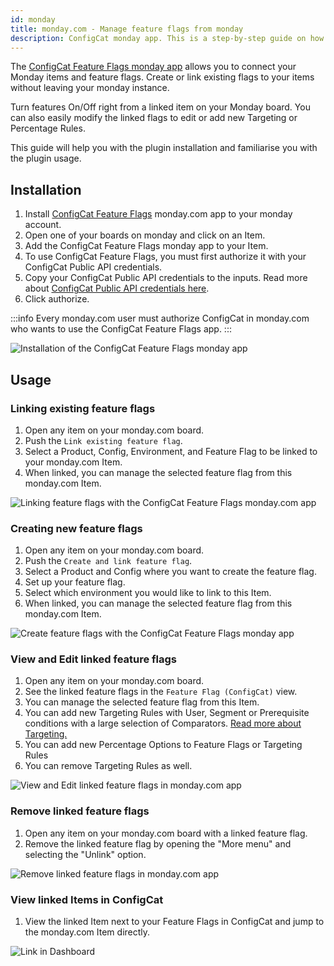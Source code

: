 ```yaml
---
id: monday
title: monday.com - Manage feature flags from monday
description: ConfigCat monday app. This is a step-by-step guide on how to connect and manage feature flags from monday.com boards and items.
---
```


The <a href="https://monday.com/marketplace/10000079" target="_blank">ConfigCat Feature Flags monday app</a> allows you to connect your Monday items and feature flags. Create or link existing flags to your items without leaving your monday instance.

Turn features On/Off right from a linked item on your Monday board. You can also easily modify the linked flags to edit or add new Targeting or Percentage Rules.

This guide will help you with the plugin installation and familiarise you with the plugin usage.

## Installation

1. Install <a href="https://monday.com/marketplace/10000079" target="_blank">ConfigCat Feature Flags</a> monday.com app to your monday account.
2. Open one of your boards on monday and click on an Item.
3. Add the ConfigCat Feature Flags monday app to your Item.
4. To use ConfigCat Feature Flags, you must first authorize it with your ConfigCat Public API credentials.
5. Copy your ConfigCat Public API credentials to the inputs. Read more about <a href="https://app.configcat.com/my-account/public-api-credentials" target="_blank">ConfigCat Public API credentials here</a>.
6. Click authorize.

:::info
Every monday.com user must authorize ConfigCat in monday.com who wants to use the ConfigCat Feature Flags app.
:::

<img src="/docs/assets/monday/monday_auth.gif" className="zoomable" alt="Installation of the ConfigCat Feature Flags monday app" />

## Usage

### Linking existing feature flags

1. Open any item on your monday.com board.
2. Push the `Link existing feature flag`.
3. Select a Product, Config, Environment, and Feature Flag to be linked to your monday.com Item.
4. When linked, you can manage the selected feature flag from this monday.com Item.

<img src="/docs/assets/monday/link_existing_ff.gif" className="zoomable" alt="Linking feature flags with the ConfigCat Feature Flags monday.com app" />

### Creating new feature flags

1. Open any item on your monday.com board.
2. Push the `Create and link feature flag`.
3. Select a Product and Config where you want to create the feature flag.
4. Set up your feature flag.
5. Select which environment you would like to link to this Item.
6. When linked, you can manage the selected feature flag from this monday.com Item.

<img src="/docs/assets/monday/create_ff.gif" className="zoomable" alt="Create feature flags with the ConfigCat Feature Flags monday app" />

### View and Edit linked feature flags

1. Open any item on your monday.com board.
2. See the linked feature flags in the `Feature Flag (ConfigCat)` view.
3. You can manage the selected feature flag from this Item.
4. You can add new Targeting Rules with User, Segment or Prerequisite conditions with a large selection of Comparators.  [Read more about Targeting.](../targeting/targeting-overview.mdx)
5. You can add new Percentage Options to Feature Flags or Targeting Rules
6. You can remove Targeting Rules as well.

<img src="/docs/assets/monday/edit_ff.gif" className="zoomable" alt="View and Edit linked feature flags in monday.com app" />

### Remove linked feature flags

1. Open any item on your monday.com board with a linked feature flag.
2. Remove the linked feature flag by opening the "More menu" and selecting the "Unlink" option.

<img src="/docs/assets/monday/remove_ff.gif" className="zoomable" alt="Remove linked feature flags in monday.com app" />

### View linked Items in ConfigCat

1. View the linked Item next to your Feature Flags in ConfigCat and jump to the monday.com Item directly.

<img src="/docs/assets/monday/open_from_dashboard.gif" className="zoomable" alt="Link in Dashboard" />

